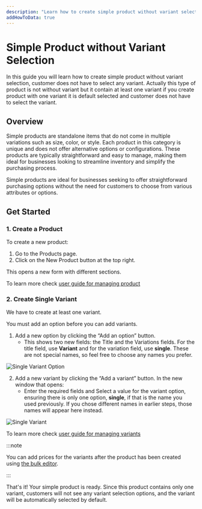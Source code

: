 ```yaml
---
description: "Learn how to create simple product without variant selection"
addHowToData: true
---
```


# Simple Product without Variant Selection

In this guide you will learn how to create simple product without variant selection, customer does not have to select any variant. Actually this type of product is not without variant but it contain at least one variant if you create product with one variant it is default selected and customer does not have to select the variant.

## Overview

Simple products are standalone items that do not come in multiple variations such as size, color, or style. Each product in this category is unique and does not offer alternative options or configurations. These products are typically straightforward and easy to manage, making them ideal for businesses looking to streamline inventory and simplify the purchasing process.

Simple products are ideal for businesses seeking to offer straightforward purchasing options without the need for customers to choose from various attributes or options.

## Get Started

### 1. Create a Product

To create a new product:

1. Go to the Products page.
2. Click on the New Product button at the top right.

This opens a new form with different sections.

To learn more check [user guide for managing product](/user-guide/products/manage)

### 2. Create Single Variant

We have to create at least one variant.

You must add an option before you can add variants.

1. Add a new option by clicking the “Add an option” button.
    - This shows two new fields: the Title and the Variations fields. For the title field, use **Variant** and for the variation field, use **single**. These are not special names, so feel free to choose any names you prefer.

![Single Variant Option](/img/single-variant-option.png)

2. Add a new variant by clicking the “Add a variant” button. In the new window that opens:
    - Enter the required fields and Select a value for the variant option, ensuring there is only one option, **single**, if that is the name you used previously. If you chose different names in earlier steps, those names will appear here instead.

![Single Variant](/img/single-variant.png)

To learn more check [user guide for managing variants](/user-guide/products/manage#variants-section)

:::note

You can add prices for the variants after the product has been created using [the bulk editor](/user-guide/products/manage#edit-product-prices).

:::

That's it! Your simple product is ready. Since this product contains only one variant, customers will not see any variant selection options, and the variant will be automatically selected by default.